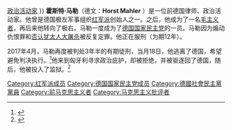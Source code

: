 {{Multiple issues|
{{Expand language|1=en|2=de|time=2022-05-20T14:24:37+00:00}}
{{Rough translation|time=2022-05-20T14:24:37+00:00}}
}}
{{Infobox person
| name               = 霍斯特·马勒
| native_name        = Horst Mahler
| image              = Horst Mahler demonstration in Leipzig 2001.jpg
| caption            = 2001年的马勒
| birth_date         = {{birth date and age|1936|1|23|df=y}}
| birth_place        = [[纳粹德国|德国]][[下西里西亚|下西里西亚]][[霍伊努夫|海瑙]]
| death_date         = 
| death_place        = 
| other_names        = 
| alma_mater         = [[柏林自由大学|柏林自由大学]]
| movement           = 
| organization       = {{unbulleted list |{{longitem|[[德国国家民主党|德国国家民主党]] {{small|(2000年–2003年)}}}} |[[红军派|红军派]] {{small|(1970年–1975年)}} |{{tsl|en|Socialist German Student Union|德国社会主义学生联盟}} |{{longitem|[[德国社会民主党|德国社会民主党]] {{small|(1956年–1960年)}}}} }}
| occupation         = 律师{{·}}[[行为主义|政治活动家]]
}}
'''霍斯特·马勒'''（德文：'''Horst Mahler''' {{bd|1936年|1月23日||}}）是一位前德国律师、政治活动家。他曾是德国极左军事组织[[红军派|红军派]]创始人之一。之后，他成为了一名[[毛主义|毛主义者]]，再后来他转向了极右。马勒一度成为了[[德国国家民主党|德国国家民主党]]的一员。马勒因为煽动仇恨罪和[[否认犹太人大屠杀|否认犹太人大屠杀]]被反复定罪。他正在服刑（为期12年）。

2017年4月，马勒再度被判处3年半的有期徒刑，当月18日，他逃离了德国，希望避免判决执行。<ref>{{Cite news|url=http://blog.zeit.de/stoerungsmelder/2017/03/29/horst-mahler_23407|title=Trotz Haftstrafe: Horst Mahler bleibt auf freiem Fuß - Störungsmelder|date=March 29, 2017|work=Störungsmelder|access-date=April 19, 2017|language=de}}</ref>他来到匈牙利寻求政治庇护，却被拒绝，并被驱逐回了德国，随后，他被投入了监狱。<ref name=dw-handover>{{cite news |author=<!--Staff writer(s); no by-line.--> |date=June 13, 2017 |title=Hungary hands over Holocaust denier Horst Mahler to Germany |url=http://www.dw.com/en/hungary-hands-over-holocaust-denier-horst-mahler-to-germany/a-39236515 |work=Deutsche Welle |location=Bonn, Germany |access-date=2017-09-09 |agency=Deutsche Presse-Agentur, AFP}}</ref>

{{红军派成员}}

{{Authority control}}
[[Category:红军派成员|Category:红军派成员]]
[[Category:德国国家民主党成员|Category:德国国家民主党成员]]
[[Category:德國社會民主黨黨員|Category:德國社會民主黨黨員]]
[[Category:前马克思主义者|Category:前马克思主义者]]
[[Category:马克思主义批评者|Category:马克思主义批评者]]